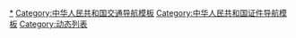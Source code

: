 {{Navbox
|border={{{1|}}}
|listclass=hlist
|name=中华人民共和国电子票证
|state=collapsed
|tracking = <includeonly>no</includeonly>
|style=text-align:left;
|title={{PRC}}電子票證

|group1={{CHNML}}
|list1=
  {{Navbox subgroup
   |groupstyle = text-align:center;
   |group1=[[全国城市一卡通互联互通|全国城市一卡通<br />互联互通]]<sup>注1</sup>
   |list1=
     {{Navbox subgroup
      |group1=第一批
      |list1=
*[[上海公共交通卡]]
*[[甬城通]]<small>（[[宁波市|宁波]]）</small>
*[[绍兴公交IC卡]]
*[[湖州城市公交一卡通]]
*[[台州通]]
*[[常熟通]]
*[[兰白一卡通]]<small>（[[兰州市|兰州]]、[[白银市|白银]]）</small>
      |group2=第二批
      |list2=
*[[洪城一卡通]]<small>（[[南昌市|南昌]]）</small>
*[[永州城市一卡通]]
*[[葫芦岛一卡通|葫芦岛]]
*[[锦州一卡通|锦州]]
*[[江油通]]
*[[抚顺城市通|抚顺]]
*[[昆通卡|昆山]]
*[[江阴市民卡]]
*[[淮安通]]
      |group3=第三批
      |list3=
*[[天津城市卡]]
*[[盛京通]]<small>（[[沈阳市|沈阳]]）</small>
*[[榕城一卡通]]<small>（[[福州市|福州]]）</small>
*[[三亚一卡通|三亚]]
*[[湛江通]]
*[[无锡市民卡]]
*[[南通公共交通卡]]
*[[辽源一卡通]]
*[[松原一卡通|松原]]
*[[克拉玛依一卡通|克拉玛依]]
*[[驼城通]]<small>（[[榆林市|榆林]]）</small>
*[[龙岩一卡通|龙岩]]
*[[舟山市社会保障·市民卡|舟山市民卡]]
*[[泰州通]]
*[[长兴一卡通|长兴]]
*[[驻马店一卡通|驻马店]]
*[[鹰潭一卡通|鹰潭]]
*[[凯里一卡通|凯里]]
      |group4=第四批
      |list4=
*[[绿城通]]<small>（[[郑州市|郑州]]）</small>
*[[昆明]]
*[[陶都通]]<small>（[[宜兴市|宜兴]]）</small>
*[[太仓]]
*[[金华]]
*[[泉通卡]]<small>（[[泉州市|泉州]]）</small>
*[[莆田]]
*[[潜江]]
*[[遵义]]
*[[华亭县 (平凉市)|华亭]]
*[[兴城]]
      |group5=第五批
      |list5=
*[[珠海]]
*[[株洲]]
*[[九江]]
*[[湘潭]]
*[[淮南市|淮南]]
*[[大理白族自治州|大理]]
*[[临沂]]
*[[邯郸]]
*[[南阳]]
*[[咸阳]]
*[[阜阳]]
*[[荥阳]]
*[[本溪]]
*[[铁岭]]
*[[自贡]]
*[[漯河]]
*[[西昌]]
*[[都匀]]
*[[义乌]]
*[[阆中]]
*[[望城]]
*[[澳門通|澳门]]
      |group6=第六批
      |list6=
*[[嘉兴]]
*[[温州]]
*[[杨凌]]
*[[新郑]]
*[[赣州]]
      |group7=第七批
      |list7=
*[[盐城]]
*[[平顶山市|平顶山]]
*[[上饶市|上饶]]
     }}
   |group2=[[交通联合|全国交通一卡通<br />互联互通]]<sup>注2</sup>
   |list2=
*[[北京市政交通一卡通]]
*[[上海公共交通卡]]
*[[天津城市一卡通]]
*[[河北交通一卡通]]<small>（[[河北省|河北]]11市）</small>
*长春
*[[明珠卡]]<small>（[[大连市|大连]]）</small>
*[[盛京通]]<small>（交通联合版）</small><small>（[[沈阳市|沈阳]]）</small>
*[[吉林通]]<small>（[[吉林市|吉林]]）</small>
*通化
*包头
*[[琴岛通]]<small>（[[青岛市|青岛]]）</small>
*临沂
*枣庄
*平顶山
*[[杭州通]]
*[[江苏交通一卡通]]<small>（[[江苏省|江苏]]13地级市＋昆山）</small>
*[[蚌埠市公共交通集团有限公司|蚌埠城市通卡]]
*[[福路通]]<small>（[[福建省|福建]]9市1区）</small>
*[[岭南通]]<small>（[[广东省|广东]]21市）</small>
*[[长安通]]<small>（[[西安]]）</small>
*延安
*[[轩辕通]]<small>（[[河南]]）</small>
   |group3=[[岭南通]]<sup>注3</sup>
   |list3=
*[[羊城通]]<small>（[[广州市|廣州]]）</small>
*[[广佛通]]<small>（[[佛山市|佛山]]）</small>
*[[肇庆通]]
*[[五邑通]]<small>（[[江门市|江门]]）</small>
*[[红海通]]<small>（[[汕尾市|汕尾]]）</small>
*[[惠州通]]
*[[茂城通]]<small>（[[茂名市|茂名]]）</small>
*[[榕江通]]<small>（[[揭阳市|揭阳]]）</small>
*[[韶州通]]<small>（[[韶关市|韶关]]）</small>
*[[河源通]]
*[[岭云通]]<small>（[[云浮市|云浮]]）</small>
*[[漠江通]]<small>（[[阳江市|阳江]]）</small>
*[[清远市民卡]]<small>（原[[廣達通]]，[[清远市|清远]]）</small>
*[[湛江通]]
*[[潮州通]]<small>（[[潮州市|潮州]]）</small>
*[[岭南通·汕头]]
*[[岭南通·嘉应通]]<small>（[[梅州市|梅州]]）</small>
*[[嶺南通]]·[[八達通]]<small>（[[香港]]）</small>
*[[嶺南通]]·[[澳門通]]<small>（[[澳門]]）</small>
*[[岭南通]]·[[一通粤新]]<small>（[[新加坡]]）</small>
   |group4=其他
   |list4=
*[[南京市民卡·金陵通]]<small>（[[南京市|南京]]）</small>
*[[苏州通]]
*[[宁波市民卡]]
*[[武漢通]]
*[[長安通]]<small>（[[西安市|西安]]）</small>
*[[天府通]]<small>（[[成都市|成都]]）</small>
*[[自贡市民卡]]
*[[宜居畅通卡]]<small>（[[重庆市|重庆]]）</small>
*[[颍州通]]<small>（[[阜阳市|阜阳]]）</small>
*[[杭州通]]
*[[武汉城市一卡通]]
*[[湘行一卡通]]<small>（[[長沙市|長沙]]）</small>
*[[番禺民生卡]]<small>（[[番禺区|广州番禺]]）</small>
*[[深圳通]]、[[前海通]]<small>（[[深圳市|深圳]]）</small>
*[[东莞通]]<small>（[[东莞市|东莞]]）</small>
*[[珠海通]]<small>（[[珠海市|珠海]]）</small>
*[[中山通]]<small>（[[中山市|中山]]）</small>
*[[南宁市民卡]]
*[[柳州市民卡]]
*[[云闪付乘车码]]
*[[腾讯乘车码]]
*[[支付宝乘车码]]
*[[亿通行]]<small>（[[北京市|北京]]）</small>
   |group5=[[中华人民共和国铁路客运|铁路系统]]
   |list5=
*[[中铁银通卡]]
*[[京津同城卡]]
*[[铁路e卡通]]
*[[中国银联]]
*[[微信支付]]
*[[支付宝]]
   |group6=已停用
   |list6=
*[[廣深鐵路快通卡]]
*[[京津城际铁路#购票|京津城际铁路快通卡]]
*[[番禺莲花卡]]
*[[茂名通]]
*[[云浮通]]
*[[韩江通]]<small>（[[潮州市|潮州]]）</small>
  }}
|group2={{HKG}}
|list2style = background:transparent;
|list2=
*[[八達通|八達通 Octopus Card]]
|group3={{MAC}}
|list3style = background:#f7f7f7;
|list3=
*[[澳門通|澳門通 Macau Pass]]
*[[澳門輕軌#票價|輕軌通 Passe do Metro Ligeiro]]


|belowstyle = text-align: left;
|below = 注1：[[全国城市一卡通互联互通]]由[[中华人民共和国住房和城乡建设部]]负责。<br />注2：[[全国交通一卡通互联互通]]由[[中华人民共和国交通运输部]]负责。<br />注3：岭南通由[[广东省交通运输厅]]负责。
}}
<noinclude>{{collapsible option}}
[[Category:中国大陆智能卡|*]]
[[Category:中华人民共和国交通导航模板]]
[[Category:中华人民共和国证件导航模板]]
[[Category:动态列表]]
</noinclude>